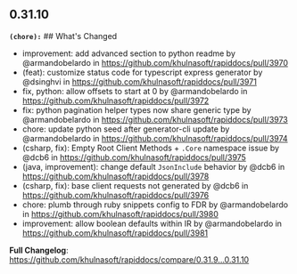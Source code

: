 ## 0.31.10
**`(chore):`** ## What's Changed
* improvement: add advanced section to python readme by @armandobelardo in https://github.com/khulnasoft/rapiddocs/pull/3970
* (feat): customize status code for typescript express generator  by @dsinghvi in https://github.com/khulnasoft/rapiddocs/pull/3971
* fix, python: allow offsets to start at 0 by @armandobelardo in https://github.com/khulnasoft/rapiddocs/pull/3972
* fix: python pagination helper types now share generic type by @armandobelardo in https://github.com/khulnasoft/rapiddocs/pull/3973
* chore: update python seed after generator-cli update by @armandobelardo in https://github.com/khulnasoft/rapiddocs/pull/3974
* (csharp, fix): Empty Root Client Methods + `.Core` namespace issue by @dcb6 in https://github.com/khulnasoft/rapiddocs/pull/3975
* (java, improvement): change default `JsonInclude` behavior  by @dcb6 in https://github.com/khulnasoft/rapiddocs/pull/3978
* (csharp, fix): base client requests not generated by @dcb6 in https://github.com/khulnasoft/rapiddocs/pull/3976
* chore: plumb through ruby snippets config to FDR by @armandobelardo in https://github.com/khulnasoft/rapiddocs/pull/3980
* improvement: allow boolean defaults within IR by @armandobelardo in https://github.com/khulnasoft/rapiddocs/pull/3981


**Full Changelog**: https://github.com/khulnasoft/rapiddocs/compare/0.31.9...0.31.10

